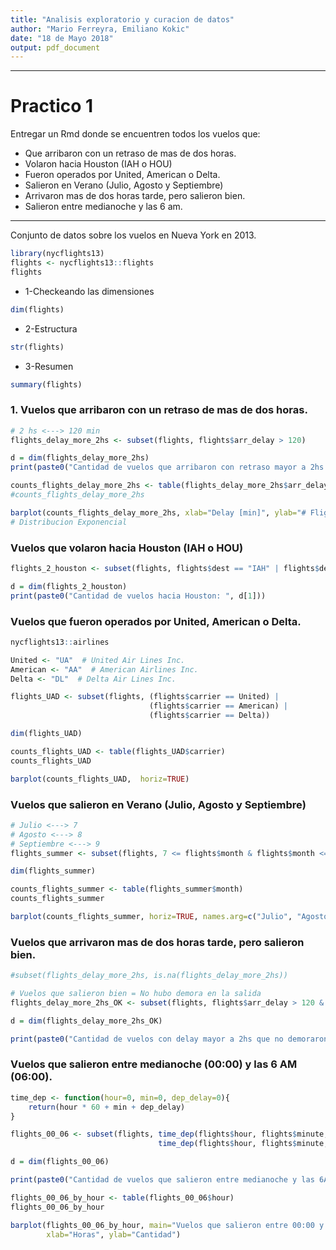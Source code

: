 ```yaml
---
title: "Analisis exploratorio y curacion de datos"
author: "Mario Ferreyra, Emiliano Kokic"
date: "18 de Mayo 2018"
output: pdf_document
---
```


--------------------------------------------------------------------------------

Practico 1
==========
Entregar un Rmd donde se encuentren todos los vuelos que:

- Que arribaron con un retraso de mas de dos horas.
- Volaron hacia Houston (IAH o HOU)
- Fueron operados por United, American o Delta.
- Salieron en Verano (Julio, Agosto y Septiembre)
- Arrivaron mas de dos horas tarde, pero salieron bien.
- Salieron entre medianoche y las 6 am.

--------------------------------------------------------------------------------
Conjunto de datos sobre los vuelos en Nueva York en 2013.
  
```r
library(nycflights13)
flights <- nycflights13::flights
flights
```


* 1-Checkeando las dimensiones
```r
dim(flights)
```


* 2-Estructura
```r
str(flights)
```


 * 3-Resumen
```r
summary(flights)
```

### 1. Vuelos que arribaron con un retraso de mas de dos horas.

```r
# 2 hs <---> 120 min
flights_delay_more_2hs <- subset(flights, flights$arr_delay > 120)

d = dim(flights_delay_more_2hs)
print(paste0("Cantidad de vuelos que arribaron con retraso mayor a 2hs: ", d[1]))

counts_flights_delay_more_2hs <- table(flights_delay_more_2hs$arr_delay)
#counts_flights_delay_more_2hs

barplot(counts_flights_delay_more_2hs, xlab="Delay [min]", ylab="# Flights")
# Distribucion Exponencial
```


### Vuelos que volaron hacia Houston (IAH o HOU)
```r
flights_2_houston <- subset(flights, flights$dest == "IAH" | flights$dest == "HOU")

d = dim(flights_2_houston)
print(paste0("Cantidad de vuelos hacia Houston: ", d[1]))
```


### Vuelos que fueron operados por United, American o Delta.
```r
nycflights13::airlines
```

```r
United <- "UA"  # United Air Lines Inc.
American <- "AA"  # American Airlines Inc.
Delta <- "DL"  # Delta Air Lines Inc.

flights_UAD <- subset(flights, (flights$carrier == United) |
                               (flights$carrier == American) |
                               (flights$carrier == Delta))

dim(flights_UAD)

counts_flights_UAD <- table(flights_UAD$carrier)
counts_flights_UAD

barplot(counts_flights_UAD,  horiz=TRUE)
```


### Vuelos que salieron en Verano (Julio, Agosto y Septiembre)
```r
# Julio <---> 7
# Agosto <---> 8
# Septiembre <---> 9
flights_summer <- subset(flights, 7 <= flights$month & flights$month <= 9)

dim(flights_summer)

counts_flights_summer <- table(flights_summer$month)
counts_flights_summer

barplot(counts_flights_summer, horiz=TRUE, names.arg=c("Julio", "Agosto", "Septiembre"))
```


### Vuelos que arrivaron mas de dos horas tarde, pero salieron bien.
```r
#subset(flights_delay_more_2hs, is.na(flights_delay_more_2hs))

# Vuelos que salieron bien = No hubo demora en la salida 
flights_delay_more_2hs_OK <- subset(flights, flights$arr_delay > 120 & flights$dep_delay <= 0)

d = dim(flights_delay_more_2hs_OK)

print(paste0("Cantidad de vuelos con delay mayor a 2hs que no demoraron en salir: ", d[1]))
```


### Vuelos que salieron entre medianoche (00:00) y las 6 AM (06:00).
```r
time_dep <- function(hour=0, min=0, dep_delay=0){
    return(hour * 60 + min + dep_delay)
}

flights_00_06 <- subset(flights, time_dep(flights$hour, flights$minute, flights$dep_delay) >= time_dep(0) &
                                 time_dep(flights$hour, flights$minute, flights$dep_delay) <= time_dep(6))

d = dim(flights_00_06)

print(paste0("Cantidad de vuelos que salieron entre medianoche y las 6AM: ", d[1]))

flights_00_06_by_hour <- table(flights_00_06$hour)
flights_00_06_by_hour

barplot(flights_00_06_by_hour, main="Vuelos que salieron entre 00:00 y 06:00",
        xlab="Horas", ylab="Cantidad")
```
